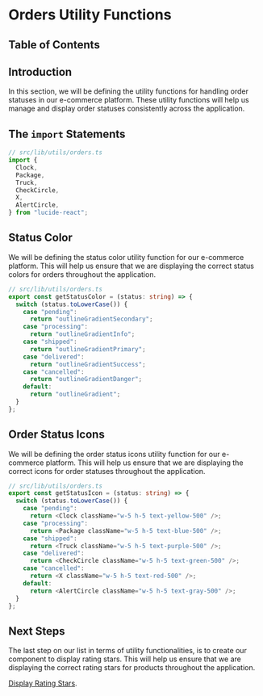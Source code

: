 
# Orders Utility Functions

## Table of Contents

## Introduction

In this section, we will be defining the utility functions for handling order statuses in our e-commerce platform. These utility functions will help us manage and display order statuses consistently across the application.

## The `import` Statements

```typescript
// src/lib/utils/orders.ts
import {
  Clock,
  Package,
  Truck,
  CheckCircle,
  X,
  AlertCircle,
} from "lucide-react";
```

## Status Color

We will be defining the status color utility function for our e-commerce platform. This will help us ensure that we are displaying the correct status colors for orders throughout the application.

```typescript
// src/lib/utils/orders.ts
export const getStatusColor = (status: string) => {
  switch (status.toLowerCase()) {
    case "pending":
      return "outlineGradientSecondary";
    case "processing":
      return "outlineGradientInfo";
    case "shipped":
      return "outlineGradientPrimary";
    case "delivered":
      return "outlineGradientSuccess";
    case "cancelled":
      return "outlineGradientDanger";
    default:
      return "outlineGradient";
  }
};
```

## Order Status Icons

We will be defining the order status icons utility function for our e-commerce platform. This will help us ensure that we are displaying the correct icons for order statuses throughout the application.

```typescript
// src/lib/utils/orders.ts
export const getStatusIcon = (status: string) => {
  switch (status.toLowerCase()) {
    case "pending":
      return <Clock className="w-5 h-5 text-yellow-500" />;
    case "processing":
      return <Package className="w-5 h-5 text-blue-500" />;
    case "shipped":
      return <Truck className="w-5 h-5 text-purple-500" />;
    case "delivered":
      return <CheckCircle className="w-5 h-5 text-green-500" />;
    case "cancelled":
      return <X className="w-5 h-5 text-red-500" />;
    default:
      return <AlertCircle className="w-5 h-5 text-gray-500" />;
  }
};
```

## Next Steps

The last step on our list in terms of utility functionalities, is to create our component to display rating stars. This will help us ensure that we are displaying the correct rating stars for products throughout the application.

[Display Rating Stars](/ecommerce-platform/utility-functions-and-validation-constants/display-rating-stars).
